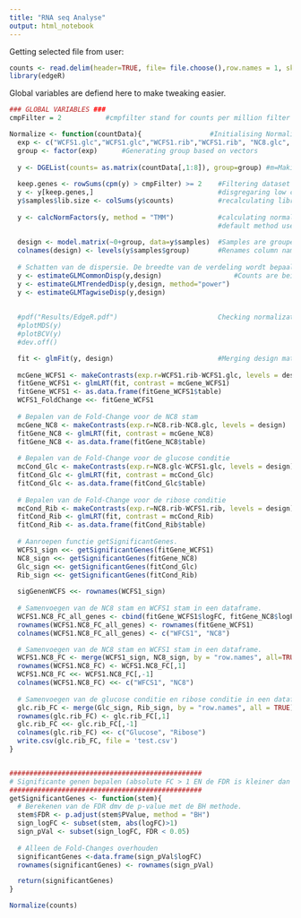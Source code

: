 ```yaml
---
title: "RNA seq Analyse"
output: html_notebook
---
```


Getting selected file from user:
```r
counts <- read.delim(header=TRUE, file= file.choose(),row.names = 1, skip =1) #Getting count data file with filechooser
library(edgeR)                                                                #Loading in librarys
```


Global variables are defiend here to make tweaking easier.
```r
### GLOBAL VARIABLES ###
cmpFilter = 2           #cmpfilter stand for counts per million filter and makes sure only genes with enough counts get passed trough.


```



```r
Normalize <- function(countData){                 #Initialising Normalize function
  exp <- c("WCFS1.glc","WCFS1.glc","WCFS1.rib","WCFS1.rib", "NC8.glc", "NC8.glc", "NC8.rib", "NC8.rib")     #Vectorizing 4 different                                                                                                                groups of 8 columns
  group <- factor(exp)      #Generating group based on vectors
  
  y <- DGEList(counts= as.matrix(countData[,1:8]), group=group) #m=Making DGEList using EdgeR classified in groups
  
  keep.genes <- rowSums(cpm(y) > cmpFilter) >= 2    #Filtering dataset on counts per million, see 'GLOBAL VARIABLES'
  y <- y[keep.genes,]                               #disgregaring low cmp genes
  y$samples$lib.size <- colSums(y$counts)           #recalculating library size
  
  y <- calcNormFactors(y, method = "TMM")           #calculating normalisation, scaling factors per column based on there group.
                                                    #default method used is TMM ('Trimmed mean of M-values').
  
  design <- model.matrix(~0+group, data=y$samples)  #Samples are grouped into setd in a matrix by conditions.
  colnames(design) <- levels(y$samples$group)       #Renames column names based on the groups.
  
  # Schatten van de dispersie. De breedte van de verdeling wordt bepaald.
  y <- estimateGLMCommonDisp(y,design)                  #Counts are being used to estimate dispersion values which are used for correcting the distributions.
  y <- estimateGLMTrendedDisp(y,design, method="power")
  y <- estimateGLMTagwiseDisp(y,design)
  
                
  #pdf("Results/EdgeR.pdf")                         Checking normalization and dispersion applied to data. (can be checked below in                                                         data-chunk)
  #plotMDS(y)
  #plotBCV(y)
  #dev.off()

  fit <- glmFit(y, design)                          #Merging design matrix with count data
  
  mcGene_WCFS1 <- makeContrasts(exp.r=WCFS1.rib-WCFS1.glc, levels = design)   #Generating contrast between WCFS1 strain
  fitGene_WCFS1 <- glmLRT(fit, contrast = mcGene_WCFS1)                       #Calculating foldchange for WCFS1 strain
  fitGene_WCFS1 <- as.data.frame(fitGene_WCFS1$table)
  WCFS1_FoldChange <<- fitGene_WCFS1
  
  # Bepalen van de Fold-Change voor de NC8 stam
  mcGene_NC8 <- makeContrasts(exp.r=NC8.rib-NC8.glc, levels = design)         #Generating contrast between NC8 strain
  fitGene_NC8 <- glmLRT(fit, contrast = mcGene_NC8)                           #Calculating foldchange for NC8 strain
  fitGene_NC8 <- as.data.frame(fitGene_NC8$table)
  
  # Bepalen van de Fold-Change voor de glucose conditie
  mcCond_Glc <- makeContrasts(exp.r=NC8.glc-WCFS1.glc, levels = design)       #Generating contrast between glucose condition
  fitCond_Glc <- glmLRT(fit, contrast = mcCond_Glc)                           #calculating foldchange for Glucose condition
  fitCond_Glc <- as.data.frame(fitCond_Glc$table)
  
  # Bepalen van de Fold-Change voor de ribose conditie
  mcCond_Rib <- makeContrasts(exp.r=NC8.rib-WCFS1.rib, levels = design)       #Generating contrast between ribose condition
  fitCond_Rib <- glmLRT(fit, contrast = mcCond_Rib)                           #calculating foldchange for ribose condition
  fitCond_Rib <- as.data.frame(fitCond_Rib$table)
  
  # Aanroepen functie getSignificantGenes.
  WCFS1_sign <<- getSignificantGenes(fitGene_WCFS1)
  NC8_sign <<- getSignificantGenes(fitGene_NC8)
  Glc_sign <<- getSignificantGenes(fitCond_Glc)
  Rib_sign <<- getSignificantGenes(fitCond_Rib)
  
  sigGenenWCFS <<- rownames(WCFS1_sign)
  
  # Samenvoegen van de NC8 stam en WCFS1 stam in een dataframe.
  WCFS1.NC8_FC_all_genes <- cbind(fitGene_WCFS1$logFC, fitGene_NC8$logFC)
  rownames(WCFS1.NC8_FC_all_genes) <- rownames(fitGene_WCFS1)
  colnames(WCFS1.NC8_FC_all_genes) <- c("WFCS1", "NC8")

  # Samenvoegen van de NC8 stam en WCFS1 stam in een dataframe.
  WCFS1.NC8_FC <- merge(WCFS1_sign, NC8_sign, by = "row.names", all=TRUE)
  rownames(WCFS1.NC8_FC) <- WCFS1.NC8_FC[,1]
  WCFS1.NC8_FC <<- WCFS1.NC8_FC[,-1]
  colnames(WCFS1.NC8_FC) <<- c("WFCS1", "NC8")
  
  # Samenvoegen van de glucose conditie en ribose conditie in een dataframe.
  glc.rib_FC <- merge(Glc_sign, Rib_sign, by = "row.names", all = TRUE)
  rownames(glc.rib_FC) <- glc.rib_FC[,1]
  glc.rib_FC <<- glc.rib_FC[,-1]
  colnames(glc.rib_FC) <<- c("Glucose", "Ribose")
  write.csv(glc.rib_FC, file = 'test.csv')
}
```

```r

```



```r
################################################
# Significante genen bepalen (absolute FC > 1 EN de FDR is kleiner dan 0.05).
################################################
getSignificantGenes <- function(stem){
  # Berekenen van de FDR dmv de p-value met de BH methode.
  stem$FDR <- p.adjust(stem$PValue, method = "BH")
  sign_logFC <- subset(stem, abs(logFC)>1)
  sign_pVal <- subset(sign_logFC, FDR < 0.05)
  
  # Alleen de Fold-Changes overhouden
  significantGenes <-data.frame(sign_pVal$logFC)
  rownames(significantGenes) <- rownames(sign_pVal)

  return(significantGenes)
}
```

```r
Normalize(counts)
```

